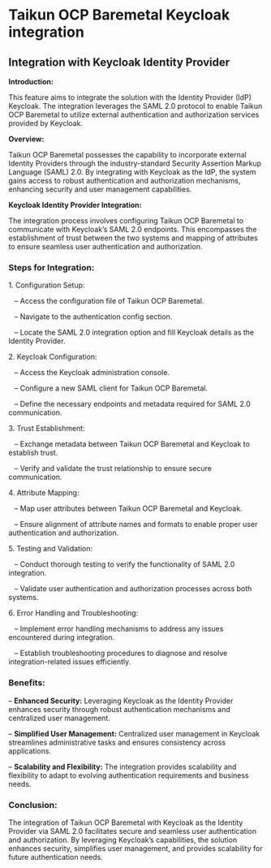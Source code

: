 # Taikun OCP Baremetal Keycloak integration

## Integration with Keycloak Identity Provider

**Introduction:**

This feature aims to integrate the solution with the Identity Provider (IdP) Keycloak. The integration leverages the SAML 2.0 protocol to enable Taikun OCP Baremetal to utilize external authentication and authorization services provided by Keycloak.

**Overview:**

Taikun OCP Baremetal possesses the capability to incorporate external Identity Providers through the industry-standard Security Assertion Markup Language (SAML) 2.0. By integrating with Keycloak as the IdP, the system gains access to robust authentication and authorization mechanisms, enhancing security and user management capabilities.

**Keycloak Identity Provider Integration:**

The integration process involves configuring Taikun OCP Baremetal to communicate with Keycloak’s SAML 2.0 endpoints. This encompasses the establishment of trust between the two systems and mapping of attributes to ensure seamless user authentication and authorization.

### **Steps for Integration:**

1\. Configuration Setup:

   – Access the configuration file of Taikun OCP Baremetal.

   – Navigate to the authentication config section.

   – Locate the SAML 2.0 integration option and fill Keycloak details as the Identity Provider.



2\. Keycloak Configuration:

   – Access the Keycloak administration console.

   – Configure a new SAML client for Taikun OCP Baremetal.

   – Define the necessary endpoints and metadata required for SAML 2.0 communication.



3\. Trust Establishment:

   – Exchange metadata between Taikun OCP Baremetal and Keycloak to establish trust.

   – Verify and validate the trust relationship to ensure secure communication.



4\. Attribute Mapping:

   – Map user attributes between Taikun OCP Baremetal and Keycloak.

   – Ensure alignment of attribute names and formats to enable proper user authentication and authorization.



5\. Testing and Validation:

   – Conduct thorough testing to verify the functionality of SAML 2.0 integration.

   – Validate user authentication and authorization processes across both systems.



6\. Error Handling and Troubleshooting:

   – Implement error handling mechanisms to address any issues encountered during integration.

   – Establish troubleshooting procedures to diagnose and resolve integration-related issues efficiently.



### Benefits:

– **Enhanced Security:** Leveraging Keycloak as the Identity Provider enhances security through robust authentication mechanisms and centralized user management.

– **Simplified User Management:** Centralized user management in Keycloak streamlines administrative tasks and ensures consistency across applications.

– **Scalability and Flexibility:** The integration provides scalability and flexibility to adapt to evolving authentication requirements and business needs.

### Conclusion:

The integration of Taikun OCP Baremetal with Keycloak as the Identity Provider via SAML 2.0 facilitates secure and seamless user authentication and authorization. By leveraging Keycloak’s capabilities, the solution enhances security, simplifies user management, and provides scalability for future authentication needs.